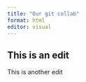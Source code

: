 ```yaml
---
title: "Our git collab"
format: html
editor: visual
---
```


## This is an edit

This is another edit

